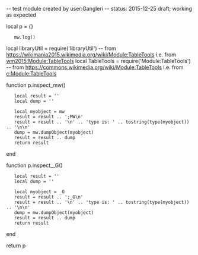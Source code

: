 --	test module created by user:Gangleri
--	status: 2015-12-25 draft; working as expected

local p = {}
	mw.log()

local libraryUtil = require('libraryUtil')
-- from https://wikimania2015.wikimedia.org/wiki/Module:TableTools i.e. from [[wm2015:Module:TableTools|wm2015:Module:TableTools]]
local TableTools = require('Module:TableTools')
-- from https://commons.wikimedia.org/wiki/Module:TableTools i.e. from [[c:Module:TableTools|c:Module:TableTools]]

function p.inspect_mw()
	local result = ''
	local dump = ''

	local myobject = mw
    result = result .. ';MW\n'
    result = result .. '\n' .. 'type is: ' .. tostring(type(myobject)) .. '\n\n'
    dump = mw.dumpObject(myobject)
    result = result .. dump
    return result
end

function p.inspect__G()
	local result = ''
	local dump = ''

	local myobject = _G
    result = result .. ';_G\n'
    result = result .. '\n' .. 'type is: ' .. tostring(type(myobject)) .. '\n\n'
    dump = mw.dumpObject(myobject)
    result = result .. dump
    return result
end

return p